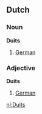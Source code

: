 ==Dutch==
===Noun===
'''Duits'''

# [[German]]

===Adjective===
'''Duits'''

# [[German]]

[[nl:Duits]]